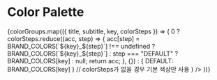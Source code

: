 
<Meta title="System/Colors" />

# Color Palette

<ColorPalette>
  {colorGroups.map(({ title, subtitle, key, colorSteps }) => (
    <ColorItem
      key={key}
      title={title}
      subtitle={subtitle}
      colors={
        colorSteps && colorSteps.length > 0
          ? colorSteps.reduce((acc, step) => {
              acc[step] =
                BRAND_COLORS[`${key}_${step}`] !== undefined
                  ? BRAND_COLORS[`${key}_${step}`]
                  : step === "DEFAULT"
                  ? BRAND_COLORS[key]
                  : null;
              return acc;
            }, {})
          : { DEFAULT: BRAND_COLORS[key] } // colorSteps가 없을 경우 기본 색상만 사용
      }
    />
  ))}
</ColorPalette>
